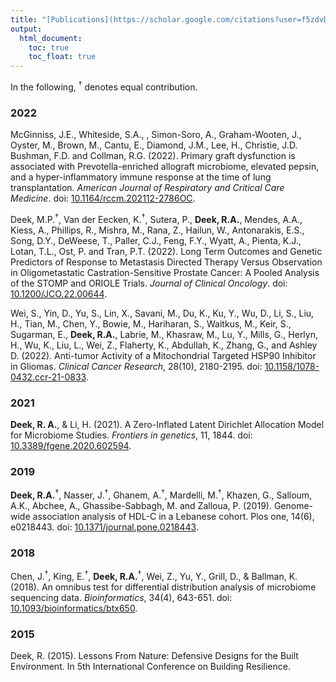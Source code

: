 ```yaml
---
title: "[Publications](https://scholar.google.com/citations?user=f5zdvDAAAAAJ&hl=en&oi=ao)"
output:
  html_document:
    toc: true
    toc_float: true
---
```


<link rel="stylesheet" href="academicons/css/academicons.min.css"/>

In the following, $^\dagger$ denotes equal contribution.


### 2022

McGinniss, J.E., Whiteside, S.A., \textbf{\Me}, Simon-Soro, A., Graham-Wooten, J., Oyster, M., Brown, M., Cantu, E., Diamond, J.M., Lee, H., Christie, J.D. Bushman, F.D. and Collman, R.G. (2022). Primary graft dysfunction is associated with Prevotella-enriched allograft microbiome, elevated pepsin, and a hyper-inflammatory immune response at the time of lung transplantation. *American Journal of Respiratory and Critical Care Medicine*. doi: [10.1164/rccm.202112-2786OC](https://doi.org/10.1164/rccm.202112-2786OC).

Deek, M.P.$^\dagger$, Van der Eecken, K.$^\dagger$, Sutera, P., **Deek, R.A.**, Mendes, A.A., Kiess, A., Phillips, R., Mishra, M., Rana, Z., Hailun, W., Antonarakis, E.S., Song, D.Y., DeWeese, T., Paller, C.J., Feng, F.Y., Wyatt, A., Pienta, K.J., Lotan, T.L., Ost, P. and Tran, P.T. (2022). Long Term Outcomes and Genetic Predictors of Response to Metastasis Directed Therapy Versus Observation in Oligometastatic Castration-Sensitive Prostate Cancer: A Pooled Analysis of the STOMP and ORIOLE Trials. *Journal of Clinical Oncology*. doi: [10.1200/JCO.22.00644](https://doi.org/10.1200/JCO.22.00644).

Wei, S., Yin, D., Yu, S., Lin, X., Savani, M., Du, K., Ku, Y., Wu, D., Li, S., Liu, H., Tian, M., Chen, Y., Bowie, M., Hariharan, S., Waitkus, M., Keir, S., Sugarman, E., **Deek, R.A.**, Labrie, M., Khasraw, M., Lu, Y., Mills, G., Herlyn, H., Wu, K., Liu, L., Wei, Z., Flaherty, K., Abdullah, K., Zhang, G., and Ashley D. (2022). Anti-tumor Activity of a Mitochondrial Targeted HSP90 Inhibitor in Gliomas. *Clinical Cancer Research*, 28(10), 2180-2195. doi: [10.1158/1078-0432.ccr-21-0833](https://doi.org/10.1158/1078-0432.ccr-21-0833).

### 2021

**Deek, R. A.**, & Li, H. (2021). A Zero-Inflated Latent Dirichlet Allocation Model for Microbiome Studies. *Frontiers in genetics*, 11, 1844. doi: [10.3389/fgene.2020.602594](https://doi.org/10.3389/fgene.2020.602594).

### 2019

**Deek, R.A.**$^\dagger$, Nasser, J.$^\dagger$, Ghanem, A.$^\dagger$, Mardelli, M.$^\dagger$, Khazen, G., Salloum, A.K., Abchee, A., Ghassibe-Sabbagh, M. and Zalloua, P. (2019). Genome-wide association analysis of HDL-C in a Lebanese cohort. Plos one, 14(6), e0218443. doi: [10.1371/journal.pone.0218443](https://doi.org/10.1371/journal.pone.0218443).

### 2018

Chen, J.$^\dagger$, King, E.$^\dagger$, **Deek, R.A.**$^\dagger$, Wei, Z., Yu, Y., Grill, D., & Ballman, K. (2018). An omnibus test for differential distribution analysis of microbiome sequencing data. *Bioinformatics*, 34(4), 643-651. doi: [10.1093/bioinformatics/btx650](https://doi.org/10.1093/bioinformatics/btx650).

### 2015

Deek, R. (2015). Lessons From Nature: Defensive Designs for the Built Environment. In 5th International Conference on Building Resilience.